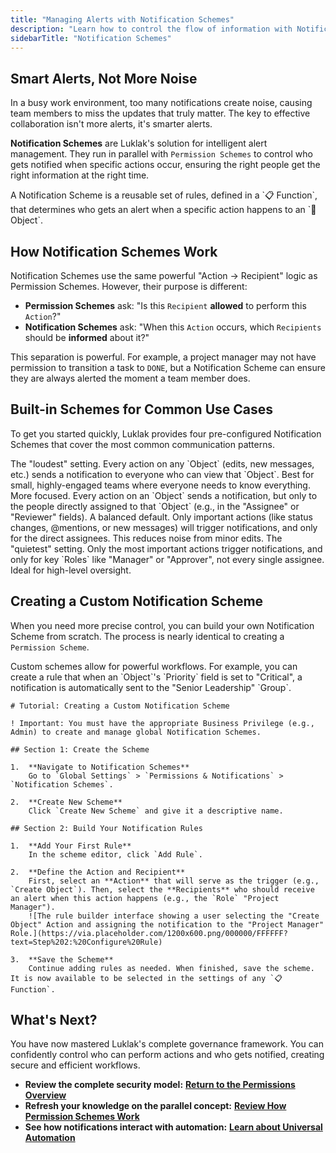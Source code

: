 ```yaml
---
title: "Managing Alerts with Notification Schemes"
description: "Learn how to control the flow of information with Notification Schemes, ensuring your team stays informed without being overwhelmed by alerts."
sidebarTitle: "Notification Schemes"
---
```


## Smart Alerts, Not More Noise

In a busy work environment, too many notifications create noise, causing team members to miss the updates that truly matter. The key to effective collaboration isn't more alerts, it's smarter alerts.

**Notification Schemes** are Luklak's solution for intelligent alert management. They run in parallel with `Permission Schemes` to control who gets notified when specific actions occur, ensuring the right people get the right information at the right time.

<Info>
  A Notification Scheme is a reusable set of rules, defined in a `📋 Function`, that determines who gets an alert when a specific action happens to an `🧊 Object`.
</Info>

## How Notification Schemes Work

Notification Schemes use the same powerful "Action -\> Recipient" logic as Permission Schemes. However, their purpose is different:

- **Permission Schemes** ask: "Is this `Recipient` **allowed** to perform this `Action`?"
- **Notification Schemes** ask: "When this `Action` occurs, which `Recipients` should be **informed** about it?"

This separation is powerful. For example, a project manager may not have permission to transition a task to `DONE`, but a Notification Scheme can ensure they are always alerted the moment a team member does.

## Built-in Schemes for Common Use Cases

To get you started quickly, Luklak provides four pre-configured Notification Schemes that cover the most common communication patterns.

<CardGroup cols={2}>
  <Card title="1. Notify all actions to all viewers" icon="volume-high" iconType="duotone">
    The "loudest" setting. Every action on any `Object` (edits, new messages, etc.) sends a notification to everyone who can view that `Object`. Best for small, highly-engaged teams where everyone needs to know everything.
  </Card>
  <Card title="2. Notify all actions to direct assignees" icon="volume-low" iconType="duotone">
    More focused. Every action on an `Object` sends a notification, but only to the people directly assigned to that `Object` (e.g., in the "Assignee" or "Reviewer" fields).
  </Card>
  <Card title="3. Notify key actions to direct assignees" icon="bell-on" iconType="duotone">
    A balanced default. Only important actions (like status changes, @mentions, or new messages) will trigger notifications, and only for the direct assignees. This reduces noise from minor edits.
  </Card>
  <Card title="4. Notify key actions to key assignees" icon="bell-slash" iconType="duotone">
    The "quietest" setting. Only the most important actions trigger notifications, and only for key `Roles` like "Manager" or "Approver", not every single assignee. Ideal for high-level oversight.
  </Card>
</CardGroup>

## Creating a Custom Notification Scheme

When you need more precise control, you can build your own Notification Scheme from scratch. The process is nearly identical to creating a `Permission Scheme`.

<Tip>
  Custom schemes allow for powerful workflows. For example, you can create a rule that when an `Object`'s `Priority` field is set to "Critical", a notification is automatically sent to the "Senior Leadership" `Group`.
</Tip>

```guidejar
# Tutorial: Creating a Custom Notification Scheme

! Important: You must have the appropriate Business Privilege (e.g., Admin) to create and manage global Notification Schemes.

## Section 1: Create the Scheme

1.  **Navigate to Notification Schemes**
    Go to `Global Settings` > `Permissions & Notifications` > `Notification Schemes`.

2.  **Create New Scheme**
    Click `Create New Scheme` and give it a descriptive name.

## Section 2: Build Your Notification Rules

1.  **Add Your First Rule**
    In the scheme editor, click `Add Rule`.

2.  **Define the Action and Recipient**
    First, select an **Action** that will serve as the trigger (e.g., `Create Object`). Then, select the **Recipients** who should receive an alert when this action happens (e.g., the `Role` "Project Manager").
    ![The rule builder interface showing a user selecting the "Create Object" Action and assigning the notification to the "Project Manager" Role.](https://via.placeholder.com/1200x600.png/000000/FFFFFF?text=Step%202:%20Configure%20Rule)

3.  **Save the Scheme**
    Continue adding rules as needed. When finished, save the scheme. It is now available to be selected in the settings of any `📋 Function`.
```

## What's Next?

You have now mastered Luklak's complete governance framework. You can confidently control who can perform actions and who gets notified, creating secure and efficient workflows.

- **Review the complete security model:** [**Return to the Permissions Overview**](https://www.google.com/search?q=/platform/core-concepts/permissions/)
- **Refresh your knowledge on the parallel concept:** [**Review How Permission Schemes Work**](https://www.google.com/search?q=/platform/core-concepts/permissions/permission-schemes)
- **See how notifications interact with automation:** [**Learn about Universal Automation**](https://www.google.com/search?q=/platform/core-concepts/universal-automation)